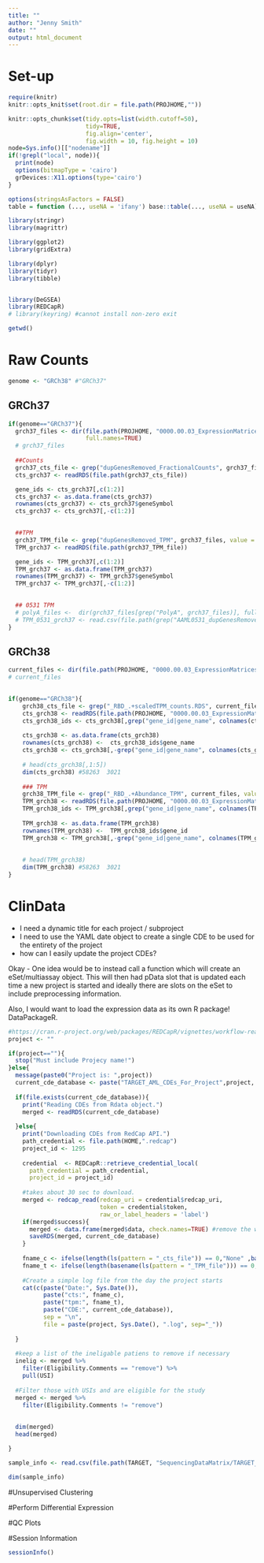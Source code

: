 ```yaml
---
title: ""
author: "Jenny Smith"
date: ""
output: html_document
---
```



# Set-up 

```r
require(knitr)
knitr::opts_knit$set(root.dir = file.path(PROJHOME,""))
```


```r
knitr::opts_chunk$set(tidy.opts=list(width.cutoff=50),
                      tidy=TRUE,
                      fig.align='center',
                      fig.width = 10, fig.height = 10)
node=Sys.info()[["nodename"]]
if(!grepl("local", node)){
  print(node)
  options(bitmapType = 'cairo')
  grDevices::X11.options(type='cairo')
}

options(stringsAsFactors = FALSE)
table = function (..., useNA = 'ifany') base::table(..., useNA = useNA)
```

```r
library(stringr)
library(magrittr)

library(ggplot2)
library(gridExtra)

library(dplyr)
library(tidyr)
library(tibble)


library(DeGSEA)
library(REDCapR)
# library(keyring) #cannot install non-zero exit 

getwd()
```


# Raw Counts

```r
genome <- "GRCh38" #"GRCh37"
```


## GRCh37 

```r
if(genome=="GRCh37"){
  grch37_files <- dir(file.path(PROJHOME, "0000.00.03_ExpressionMatrices/BCCA_GRCh37_Ensembl_v69"),
                      full.names=TRUE)
  # grch37_files
  
  ##Counts 
  grch37_cts_file <- grep("dupGenesRemoved_FractionalCounts", grch37_files,value=T)
  cts_grch37 <- readRDS(file.path(grch37_cts_file))

  gene_ids <- cts_grch37[,c(1:2)]
  cts_grch37 <- as.data.frame(cts_grch37)
  rownames(cts_grch37) <- cts_grch37$geneSymbol
  cts_grch37 <- cts_grch37[,-c(1:2)]

  
  ##TPM
  grch37_TPM_file <- grep("dupGenesRemoved_TPM", grch37_files, value = T)
  TPM_grch37 <- readRDS(file.path(grch37_TPM_file))

  gene_ids <- TPM_grch37[,c(1:2)]
  TPM_grch37 <- as.data.frame(TPM_grch37)
  rownames(TPM_grch37) <- TPM_grch37$geneSymbol
  TPM_grch37 <- TPM_grch37[,-c(1:2)]

  
  ## 0531 TPM 
  # polyA_files <-  dir(grch37_files[grep("PolyA", grch37_files)], full.names = TRUE)
  # TPM_0531_grch37 <- read.csv(file.path(grep("AAML0531_dupGenesRemoved_TPM", polyA_files, value=T)))
}
```


## GRCh38 


```r
current_files <- dir(file.path(PROJHOME, "0000.00.03_ExpressionMatrices/Kallisto_GRCh38_Gencode_v29/"))
# current_files
    

if(genome=="GRCh38"){
    grch38_cts_file <- grep("_RBD_.+scaledTPM_counts.RDS", current_files, value=TRUE)
    cts_grch38 <- readRDS(file.path(PROJHOME, "0000.00.03_ExpressionMatrices/Kallisto_GRCh38_Gencode_v29/",grch38_cts_file))
    cts_grch38_ids <- cts_grch38[,grep("gene_id|gene_name", colnames(cts_grch38))]
    
    cts_grch38 <- as.data.frame(cts_grch38)
    rownames(cts_grch38) <-  cts_grch38_ids$gene_name
    cts_grch38 <- cts_grch38[,-grep("gene_id|gene_name", colnames(cts_grch38))]
    
    # head(cts_grch38[,1:5])
    dim(cts_grch38) #58263  3021 
    
    ### TPM
    grch38_TPM_file <- grep("_RBD_.+Abundance_TPM", current_files, value=TRUE)
    TPM_grch38 <- readRDS(file.path(PROJHOME, "0000.00.03_ExpressionMatrices/Kallisto_GRCh38_Gencode_v29/",grch38_TPM_file))
    TPM_grch38_ids <- TPM_grch38[,grep("gene_id|gene_name", colnames(TPM_grch38))]
    
    TPM_grch38 <- as.data.frame(TPM_grch38)
    rownames(TPM_grch38) <-  TPM_grch38_ids$gene_id
    TPM_grch38 <- TPM_grch38[,-grep("gene_id|gene_name", colnames(TPM_grch38))]
    
    
    # head(TPM_grch38)
    dim(TPM_grch38) #58263  3021
}
```


# ClinData

* I need a dynamic title for each project / subproject
* I need to use the YAML date object to create a single CDE to be used for the entirety of the project 
* how can I easily update the project CDEs? 

Okay - One idea would be to instead call a function which will create an eSet/multiassay object. This will then had pData slot that is updated each time a new project is started and ideally there are slots on the eSet to include preprocessing information. 

Also, I would want to load the expression data as its own R package! DataPackageR. 

```r
#https://cran.r-project.org/web/packages/REDCapR/vignettes/workflow-read.html 
project <- ""

if(project==""){
  stop("Must include Projecy name!")
}else{
  message(paste0("Project is: ",project))
  current_cde_database <- paste("TARGET_AML_CDEs_For_Project",project, ".RDS", sep="_")
  
  if(file.exists(current_cde_database)){
    print("Reading CDEs from Rdata object.")
    merged <- readRDS(current_cde_database)
      
  }else{
    print("Downloading CDEs from RedCap API.")
    path_credential <- file.path(HOME,".redcap")
    project_id <- 1295
  
    credential  <- REDCapR::retrieve_credential_local(
      path_credential = path_credential,
      project_id = project_id)
    
    #takes about 30 sec to download. 
    merged <- redcap_read(redcap_uri = credential$redcap_uri, 
                          token = credential$token, 
                          raw_or_label_headers = 'label')
    if(merged$success){
      merged <- data.frame(merged$data, check.names=TRUE) #remove the white spaces  (will this even work??)
      saveRDS(merged, current_cde_database)
    }
    
    fname_c <- ifelse(length(ls(pattern = "_cts_file")) == 0,"None" ,basename(get(ls(pattern = "_cts_file"))))
    fname_t <- ifelse(length(basename(ls(pattern = "_TPM_file"))) == 0,"None", basename(get(ls(pattern = "_TPM_file"))))
    
    #Create a simple log file from the day the project starts
    cat(c(paste("Date:", Sys.Date()),
          paste("cts:", fname_c),
          paste("tpm:", fname_t), 
          paste("CDE:", current_cde_database)),
          sep = "\n", 
          file = paste(project, Sys.Date(), ".log", sep="_"))
    
  }
  
  #keep a list of the ineligable patiens to remove if necessary
  inelig <- merged %>% 
    filter(Eligibility.Comments == "remove") %>% 
    pull(USI)
  
  #Filter those with USIs and are eligible for the study
  merged <- merged %>% 
    filter(Eligibility.Comments != "remove")
  
  
  dim(merged) 
  head(merged)

}
```


```r
sample_info <- read.csv(file.path(TARGET, "SequencingDataMatrix/TARGET_AML_Ribodepleted_Manifest_08.12.21.csv")) 

dim(sample_info)
```


#Unsupervised Clustering



#Perform Differential Expression



#QC Plots 


#Session Information

```r
sessionInfo()
```

